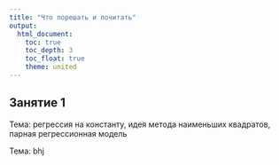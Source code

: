 ```yaml
---
title: "Что порешать и почитать"
output: 
  html_document:
    toc: true
    toc_depth: 3
    toc_float: true
    theme: united
---
```


## Занятие 1 
 
Тема: регрессия на константу, идея метода наименьших квадратов, парная регрессионная модель

Тема: bhj